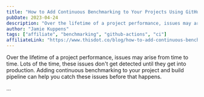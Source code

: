 ```yaml
---
title: "How to Add Continuous Benchmarking to Your Projects Using GitHub Actions"
pubDate: 2023-04-24
description: "Over the lifetime of a project performance, issues may arise from time to time. Lots of the time, these issues don't get detected until they get into production. Adding continuous benchmarking to your project and build pipeline can help you catch these issues before that happens."
author: "Jamie Kuppens"
tags: ["affiliate", "benchmarking", "github-actions", "ci"]
affiliateLink: "https://www.thisdot.co/blog/how-to-add-continuous-benchmarking-to-your-projects-using-github-actions"
---
```


Over the lifetime of a project performance, issues may arise from time to time.
Lots of the time, these issues don't get detected until they get into
production. Adding continuous benchmarking to your project and build pipeline
can help you catch these issues before that happens.

...
